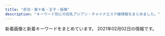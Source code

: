```yaml
---
title: "赤羽・東十条・王子・板橋"
description: "キーワード別にの巨乳アジアン・チャイナエステ嬢情報をまとめました。"
---
```


新着画像と新着キーワードをまとめています。
2021年02月02日の情報です。

<DmmAffiliateIns />
<KeywordTable
  shops={
    [
    {
        "keywords": {
            "E": 2,
            "C": 1,
            "85": 1,
            "89": 1,
            "D": 2,
            "84": 1,
            "86": 1,
            "87": 1
        },
        "station": "JR\u8d64\u7fbd\u99c5\u6771\u53e3",
        "url": "http://www.e-baby.work/",
        "img_links": [
            "http://www.e-baby.work/staff/karen1.jpg",
            "http://www.e-baby.work/img/all/icon2.png",
            "http://www.e-baby.work/staff/rina1.jpg",
            "http://www.e-baby.work/img/all/loader.png",
            "http://www.e-baby.work/staff/maya1.jpg",
            "http://www.e-baby.work/staff/haru1.jpg",
            "http://www.e-baby.work/staff/yuka1.jpg",
            "http://www.e-baby.work/staff/karenc.jpg"
        ],
        "name": "\u30a2\u30a4\u30ea\u30b9"
    },
    {
        "station": "JR\u8d64\u7fbd\u99c5\u5357\u53e3",
        "name": "Darling \uff5e\u30c0\u30fc\u30ea\u30f3\uff5e",
        "url": "http://www.darling.esjp.info/",
        "keywords": {
            "86": 1,
            "87": 4,
            "D": 5
        },
        "img_links": [
            "http://www.darling.esjp.info/img/stt.jpg",
            "http://www.darling.esjp.info/files/003.jpg",
            "http://www.darling.esjp.info/img/nav-001.png",
            "http://www.darling.esjp.info/img/top01.png",
            "http://www.darling.esjp.info/img/nav-006.png",
            "http://www.darling.esjp.info/img/nav-003.png",
            "http://www.darling.esjp.info/files/002.jpg",
            "http://www.darling.esjp.info/files/001.jpg",
            "http://www.darling.esjp.info/img/tel.png",
            "http://www.darling.esjp.info/img/nav-005.png",
            "http://www.darling.esjp.info/files/007.jpg",
            "http://www.darling.esjp.info/img/nav-002.png",
            "http://www.darling.esjp.info/img/stb.jpg",
            "http://www.darling.esjp.info/img/nav-004.png",
            "http://www.darling.esjp.info/files/008.jpg"
        ]
    },
    {
        "name": "\u5922\u3054",
        "img_links": [
            "https://yumego.tyo.cm/images/sp_tit_twitter.png",
            "https://yumego.tyo.cm/images/sp_tit_staff02.png",
            "https://yumego.tyo.cm/photos/sites/83/2020/12/2020120802122165.jpg",
            "https://yumego.tyo.cm/images/maining.jpg",
            "https://yumego.tyo.cm/images/top.jpg",
            "https://yumego.tyo.cm/photos/sites/83/2020/12/2020120610415197.jpg",
            "https://yumego.tyo.cm/photos/sites/83/2020/12/2020120108205259.jpg",
            "https://yumego.tyo.cm/images/tit_staff01.png",
            "https://yumego.tyo.cm/photos/sites/83/2021/02/2021020212253138.jpg",
            "https://yumego.tyo.cm/images/tit_new.png",
            "https://yumego.tyo.cm/images/sp_tit_staff01.png",
            "https://yumego.tyo.cm/images/img_tel.png",
            "https://yumego.tyo.cm/photos/sites/83/2020/12/2020120610415359.jpg",
            "https://yumego.tyo.cm/images/tit_therapist.png",
            "https://yumego.tyo.cm/images/sp_top.jpg",
            "https://yumego.tyo.cm/images/sp_tit_therapist.png",
            "https://yumego.tyo.cm/images/room1.jpg",
            "https://yumego.tyo.cm/images/room3.jpg",
            "https://yumego.tyo.cm/images/room2.jpg",
            "https://yumego.tyo.cm/images/sp_tit_new.png",
            "https://yumego.tyo.cm/photos/sites/83/2020/12/2020120108205582.jpg",
            "https://yumego.tyo.cm/photos/sites/83/2020/12/2020120802122351.jpg",
            "https://yumego.tyo.cm/photos/sites/83/2020/12/2020120610415351.jpg",
            "https://yumego.tyo.cm/photos/sites/83/2020/12/2020120610415227.jpg",
            "https://yumego.tyo.cm/images/room4.jpg",
            "https://yumego.tyo.cm/photos/sites/83/2020/12/2020120108205393.jpg",
            "https://yumego.tyo.cm/images/tit_twitter.png",
            "https://yumego.tyo.cm/images/tit_staff02.png"
        ],
        "keywords": {
            "88": 12,
            "D": 36,
            "85": 6,
            "86": 18
        },
        "station": "JR\u5341\u6761\u99c5\u5357\u53e3",
        "url": "https://yumego.tyo.cm/"
    },
    {
        "station": "\u8d64\u7fbd\u5ca9\u6df5\u99c52\u756a\u51fa\u53e3",
        "keywords": {
            "87": 4,
            "D": 4
        },
        "img_links": [
            "http://www.goodtime.iesjp.com/images/m-top-right03.jpg",
            "http://www.goodtime.iesjp.com/images/call.png",
            "http://www.goodtime.iesjp.com/images/m-top03.jpg",
            "http://www.goodtime.iesjp.com/files/002.jpg",
            "http://www.goodtime.iesjp.com/images/m-top02.jpg",
            "http://www.goodtime.iesjp.com/images/m-right.jpg",
            "http://www.goodtime.iesjp.com/files/003.jpg",
            "http://www.goodtime.iesjp.com/images/m-left.jpg",
            "http://www.goodtime.iesjp.com/images/m-top-right02.jpg",
            "http://www.goodtime.iesjp.com/images/m-top-right04.jpg",
            "http://www.goodtime.iesjp.com/images/m-yejiao.jpg",
            "http://www.goodtime.iesjp.com/images/m-head.jpg",
            "http://www.goodtime.iesjp.com/photo_news/upimg/39901600bd6533312b_0.jpg",
            "http://www.goodtime.iesjp.com/images/m-top-right01.jpg",
            "http://www.goodtime.iesjp.com/images/top-left01.jpg"
        ],
        "url": "http://www.goodtime.iesjp.com/",
        "name": "GOOD TIME"
    },
    {
        "url": "http://www.iyashinotabi.xyz/",
        "name": "\u6771\u6d0b\u30de\u30c3\u30b5\u30fc\u30b8\u96c5",
        "station": "\u84ee\u6839\u99c5\u6771\u53e3",
        "keywords": {},
        "img_links": [
            "http://www.iyashinotabi.xyz/images/images/sys_06.jpg",
            "http://www.iyashinotabi.xyz/images/index-ie_18.jpg",
            "http://www.iyashinotabi.xyz/images/shop/02.jpg",
            "http://www.iyashinotabi.xyz/images/top/t6.jpg",
            "http://www.iyashinotabi.xyz/images/top/t1.jpg",
            "http://www.iyashinotabi.xyz/images/shop/01.jpg",
            "http://www.iyashinotabi.xyz/images/staff/yumi.jpg",
            "http://www.iyashinotabi.xyz/images/images/index-ie_11_01.jpg",
            "http://www.iyashinotabi.xyz/images/top/t5.jpg",
            "http://www.iyashinotabi.xyz/images/images/sys_05.jpg",
            "http://www.iyashinotabi.xyz/images/shop/03.jpg",
            "http://www.iyashinotabi.xyz/images/staff/mika.jpg",
            "http://www.iyashinotabi.xyz/images/staff/aya.jpg",
            "http://www.iyashinotabi.xyz/images/images/index-ie_11_04.jpg",
            "http://www.iyashinotabi.xyz/images/index-ie_10.jpg",
            "http://www.iyashinotabi.xyz/images/index-ie_04.jpg",
            "http://www.iyashinotabi.xyz/images/index-ie_20.jpg",
            "http://www.iyashinotabi.xyz/images/index-ie_23.jpg",
            "http://www.iyashinotabi.xyz/images/nav/nav-job.jpg",
            "http://www.iyashinotabi.xyz/images/index-ie_22.jpg",
            "http://www.iyashinotabi.xyz/images/nav/nav-staff.jpg",
            "http://www.iyashinotabi.xyz/images/nav/nav-sys.jpg"
        ]
    },
    {
        "url": "http://www.cocosia.work/",
        "img_links": [
            "http://www.cocosia.work/img/bn_contact.jpg",
            "http://www.cocosia.work/staff/mao.jpg",
            "http://www.cocosia.work/staff/riya1.jpg",
            "http://www.cocosia.work/staff/hina1.jpg",
            "http://www.cocosia.work/img/int2.jpg",
            "http://www.cocosia.work/staff/yuyu.jpg",
            "http://www.cocosia.work/staff/rea1.jpg",
            "http://www.cocosia.work/staff/mika.jpg",
            "http://www.cocosia.work/staff/riya.jpg",
            "http://www.cocosia.work/img/bn_howto_sp.jpg",
            "http://www.cocosia.work/img/i_tel.png",
            "http://www.cocosia.work/img/int1_sp.jpg",
            "http://www.cocosia.work/staff/rea.jpg",
            "http://www.cocosia.work/staff/mika1.jpg",
            "http://www.cocosia.work/img/int1.jpg",
            "http://www.cocosia.work/img/bn_contact_sp.jpg",
            "http://www.cocosia.work/img/header_info.png",
            "http://www.cocosia.work/img/int3.jpg",
            "http://www.cocosia.work/staff/hina.jpg",
            "http://www.cocosia.work/img/concept_sp.jpg",
            "http://www.cocosia.work/img/int2_sp.jpg",
            "http://www.cocosia.work/img/bn_howto.jpg",
            "http://www.cocosia.work/staff/yuyu1.jpg",
            "http://www.cocosia.work/img/int3_sp.jpg",
            "http://www.cocosia.work/img/concept.jpg",
            "http://www.cocosia.work/staff/mao1.jpg"
        ],
        "keywords": {
            "85": 2,
            "E": 6,
            "87": 6,
            "D": 10,
            "86": 8,
            "C": 15
        },
        "station": "JR\u8d64\u7fbd\u99c5\u897f\u53e3",
        "name": "Cocosia \uff5e\u30b3\u30b3\u30b7\u30a2\uff5e"
    },
    {
        "station": "JR\u8d64\u7fbd\u99c5\u5357\u53e3",
        "url": "http://www.roserelaxation.info/",
        "keywords": {},
        "name": "Only one \uff5e\u30aa\u30f3\u30ea\u30fc\u30ef\u30f3\uff5e",
        "img_links": [
            "http://www.roserelaxation.info/upload/201807/thumb/1531195547.jpg",
            "http://www.roserelaxation.info/upload/202007/thumb_dis/1594636684.jpg",
            "http://www.roserelaxation.info/upload/201807/thumb_dis/1531195547.jpg",
            "http://www.roserelaxation.info/upload/images/20171206_132851.jpg",
            "http://www.roserelaxation.info/upload/201708/1502280972.jpg",
            "http://www.roserelaxation.info/upload/201801/thumb/1517150493.jpg",
            "http://www.roserelaxation.info/upload/201807/thumb_dis/1531195952.jpg",
            "http://www.roserelaxation.info/upload/202007/thumb_dis/1594636246.jpg",
            "http://www.roserelaxation.info/upload/images/20171206_132919.jpg",
            "http://www.roserelaxation.info/upload/202007/thumb_dis/1594636322.jpg",
            "http://www.roserelaxation.info/upload/201807/thumb/1531195952.jpg",
            "http://www.roserelaxation.info/upload/images/20170525_102731.jpg",
            "http://www.roserelaxation.info/upload/201712/thumb_dis/1512155748.jpg",
            "http://www.roserelaxation.info/upload/images/20170706_091357.jpg",
            "http://www.roserelaxation.info/upload/images/20171206_133002.jpg",
            "http://www.roserelaxation.info/upload/202007/1594636355.jpg",
            "http://www.roserelaxation.info/upload/201708/thumb_dis/1502280972.jpg",
            "http://www.roserelaxation.info/upload/202007/thumb/1594636684.jpg",
            "http://www.roserelaxation.info/upload/202007/1594636684.jpg",
            "http://www.roserelaxation.info/upload/201807/1531195952.jpg",
            "http://www.roserelaxation.info/upload/201807/thumb_dis/1531197286.jpg",
            "http://www.roserelaxation.info/upload/202008/1598846272.jpg",
            "http://www.roserelaxation.info/upload/202007/1594636246.jpg",
            "http://www.roserelaxation.info/upload/201807/1531197286.jpg",
            "http://www.roserelaxation.info/upload/201707/1499300573.jpg",
            "http://www.roserelaxation.info/upload/201712/1512155748.jpg",
            "http://www.roserelaxation.info/upload/images/20171214_032900.jpg",
            "http://www.roserelaxation.info/upload/201801/thumb_dis/1517150493.jpg",
            "http://www.roserelaxation.info/upload/201808/thumb_dis/1535596152.jpg",
            "http://www.roserelaxation.info/upload/201801/1517150493.jpg",
            "http://www.roserelaxation.info/upload/202007/thumb/1594636355.jpg",
            "http://www.roserelaxation.info/upload/images/20170613_104732.jpg",
            "http://www.roserelaxation.info/upload/images/20171206_132823.jpg",
            "http://www.roserelaxation.info/upload/202007/thumb_dis/1594636355.jpg",
            "http://www.roserelaxation.info/upload/201712/thumb/1512155748.jpg",
            "http://www.roserelaxation.info/upload/202007/thumb/1594636246.jpg",
            "http://www.roserelaxation.info/upload/201807/1531195547.jpg"
        ]
    },
    {
        "url": "http://flower.este88.com/",
        "img_links": [
            "http://flower.este88.com/gals/riri1.jpg",
            "http://flower.este88.com/images/m01.jpg",
            "http://flower.este88.com/gals/erika1.jpg",
            "http://flower.este88.com/gals/yuuna1.jpg",
            "http://flower.este88.com/gals/moe1.jpg",
            "http://flower.este88.com/i/images/access4.jpg",
            "http://flower.este88.com/images/dot.png",
            "http://flower.este88.com/images/m03.jpg",
            "http://flower.este88.com/images/m04.jpg",
            "http://flower.este88.com/i/images/access3.jpg",
            "http://flower.este88.com/i/images/access6.jpg",
            "http://flower.este88.com/i/images/access2.jpg",
            "http://flower.este88.com/images/m02.jpg",
            "http://flower.este88.com/images/img1.jpg",
            "http://flower.este88.com/i/images/access1.jpg",
            "http://flower.este88.com/images/kp01.jpg",
            "http://flower.este88.com/gals/emi1.jpg",
            "http://flower.este88.com/gals/haruka1.jpg",
            "http://flower.este88.com/i/images/access7.jpg",
            "http://flower.este88.com/images/m05.jpg",
            "http://flower.este88.com/i/images/access5.jpg"
        ],
        "station": "JR\u8d64\u7fbd\u99c5\u5357\u53e3",
        "name": "Flower",
        "keywords": {}
    },
    {
        "station": "JR\u738b\u5b50\u99c5\u5317\u53e3",
        "keywords": {
            "\u30bb\u30af\u30b7\u30fc": 5
        },
        "name": "\u685c\u306e\u604b",
        "url": "http://www.crossu.xyz/",
        "img_links": [
            "http://www.crossu.xyz/templets/default/picture/head.jpg",
            "http://www.crossu.xyz/uploads/191129/1-19112914393CK.jpg",
            "http://www.crossu.xyz/uploads/200528/1-20052Q52142229.jpg",
            "http://www.crossu.xyz/uploads/191119/1-19111915043V27.jpg",
            "http://www.crossu.xyz/templets/default/picture/rec1.png",
            "http://www.crossu.xyz/uploads/180620/1-1P62010154K00.png",
            "http://www.crossu.xyz/uploads/181211/1-1Q2111433162D.jpg",
            "http://www.crossu.xyz/uploads/180620/1-1P62010193X63.jpg",
            "http://www.crossu.xyz/templets/default/picture/news.jpg",
            "http://www.crossu.xyz/uploads/allimg/180620/1-1P6201013133b.jpg",
            "http://www.crossu.xyz/uploads/180621/1-1P621101232H4.jpg",
            "http://www.crossu.xyz/uploads/190924/1-1Z9241056212J.jpg",
            "http://www.crossu.xyz/templets/default/picture/staff_t.jpg",
            "http://www.crossu.xyz/templets/default/picture/interior_t.jpg"
        ]
    },
    {
        "name": "\u3084\u3059\u3089\u304e",
        "station": "JR\u738b\u5b50\u99c5\u5317\u53e3",
        "img_links": [
            "http://tenpo5.iest.info/images/acc1.jpg",
            "http://tenpo5.iest.info/images/acc4.jpg",
            "http://tenpo5.iest.info/photos/sites/28/2020/10/2020101301474624.jpg",
            "http://tenpo5.iest.info/images/s3.jpg",
            "http://tenpo5.iest.info/images/acc5.jpg",
            "http://tenpo5.iest.info/images/acc3.jpg",
            "http://tenpo5.iest.info/images/room2.jpg",
            "http://tenpo5.iest.info/images/room1.jpg",
            "http://tenpo5.iest.info/images/room6.jpg",
            "http://tenpo5.iest.info/photos/sites/28/2020/09/2020092801272363.jpg",
            "http://tenpo5.iest.info/images/s1.jpg",
            "http://tenpo5.iest.info/photos/sites/28/2020/08/2020082006010721.jpg",
            "http://tenpo5.iest.info/images/top.jpg",
            "http://tenpo5.iest.info/photos/sites/28/2020/08/2020082006021860.jpg",
            "http://tenpo5.iest.info/images/room7.jpg",
            "http://tenpo5.iest.info/images/s_news.jpg",
            "http://tenpo5.iest.info/images/acc6.jpg",
            "http://tenpo5.iest.info/images/room3.jpg",
            "http://tenpo5.iest.info/images/room4.jpg",
            "http://tenpo5.iest.info/images/acc2.jpg",
            "http://tenpo5.iest.info/images/mobile.jpg",
            "http://tenpo5.iest.info/photos/sites/28/2020/08/2020082006012320.jpg",
            "http://tenpo5.iest.info/images/info.jpg",
            "http://tenpo5.iest.info/images/info2.jpg",
            "http://tenpo5.iest.info/photos/sites/28/2020/08/2020082006024737.jpg"
        ],
        "keywords": {
            "83": 7,
            "85": 7,
            "E": 7,
            "87": 14,
            "D": 35,
            "86": 14
        },
        "url": "http://tenpo5.iest.info/"
    },
    {
        "station": "JR\u8d64\u7fbd\u99c5",
        "keywords": {},
        "img_links": [
            "http://kissyourelax.xyz/uploads/190514/1-1Z5140R02A31.jpg",
            "http://kissyourelax.xyz/uploads/200812/1-200Q212540D24.jpg",
            "http://kissyourelax.xyz/img/botton.jpg",
            "http://kissyourelax.xyz/uploads/200929/1-200929125H1111.jpg",
            "http://kissyourelax.xyz/uploads/190426/1-1Z4261G229208.jpg",
            "http://kissyourelax.xyz/uploads/190625/1-1Z625204313L6.jpg",
            "http://kissyourelax.xyz/uploads/191129/1-191129154603T5.jpg",
            "http://kissyourelax.xyz/uploads/190712/1-1ZG2111A3147.jpg",
            "http://kissyourelax.xyz/uploads/190514/1-1Z5140R044351.jpg",
            "http://kissyourelax.xyz/uploads/190422/1-1Z422144244F3.jpg",
            "http://kissyourelax.xyz/uploads/190422/1-1Z42214343N22.jpg",
            "http://kissyourelax.xyz/uploads/190802/1-1ZP20P91YN.jpg",
            "http://kissyourelax.xyz/uploads/190426/1-1Z4261G221600.jpg",
            "http://kissyourelax.xyz/uploads/190712/1-1ZG2111F3448.jpg",
            "http://kissyourelax.xyz/img/s0.png",
            "http://kissyourelax.xyz/uploads/190422/1-1Z422143352a6.jpg",
            "http://kissyourelax.xyz/uploads/200929/1-200929125F62K.jpg",
            "http://kissyourelax.xyz/uploads/190920/1-1Z9200Z645220.jpg",
            "http://kissyourelax.xyz/uploads/190426/1-1Z4261G1591I.jpg",
            "http://kissyourelax.xyz/uploads/190625/1-1Z625203Q3N2.jpg",
            "http://kissyourelax.xyz/uploads/191213/1-1912131550052E.jpg",
            "http://kissyourelax.xyz/uploads/191213/1-19121315493M58.jpg",
            "http://kissyourelax.xyz/uploads/190802/1-1ZP20P930U4.jpg",
            "http://kissyourelax.xyz/uploads/200812/1-200Q2125423452.jpg"
        ],
        "name": "Kiss you",
        "url": "http://kissyourelax.xyz/"
    },
    {
        "url": "https://higashijujo-mensesthe.com/",
        "keywords": {},
        "name": "Love Sea",
        "station": "JR\u6771\u5341\u6761\u99c5\u5317\u53e3",
        "img_links": [
            "https://higashijujo-mensesthe.com/icon/line.png",
            "https://higashijujo-mensesthe.com/room/esthe3.jpg",
            "https://higashijujo-mensesthe.com/icon/yelp.png",
            "https://higashijujo-mensesthe.com/2019/08/23/satomi-s1.jpg",
            "https://higashijujo-mensesthe.com/2020/02/29/lime-s1.jpg",
            "https://higashijujo-mensesthe.com/button/home.png",
            "https://higashijujo-mensesthe.com/images/qrcode.png",
            "https://higashijujo-mensesthe.com/staff/rika-l1.jpg",
            "https://higashijujo-mensesthe.com/room/room-l4.jpg",
            "https://higashijujo-mensesthe.com/staff/kimi-s1.jpg",
            "https://higashijujo-mensesthe.com/staff/runa-l1.jpg",
            "https://higashijujo-mensesthe.com/staff/kimi-l2.jpg",
            "https://higashijujo-mensesthe.com/2019/08/22/runa-s1.jpg",
            "https://higashijujo-mensesthe.com/images/footer-l.png",
            "https://higashijujo-mensesthe.com/button/blog.png",
            "https://higashijujo-mensesthe.com/room/esthe1.jpg",
            "https://higashijujo-mensesthe.com/staff/satomi-s1.jpg",
            "https://higashijujo-mensesthe.com/room/room-l2.jpg",
            "https://higashijujo-mensesthe.com/2019/10/21/rika-s1.jpg",
            "https://higashijujo-mensesthe.com/menu/friend.png",
            "https://higashijujo-mensesthe.com/room/room-l3.jpg",
            "https://higashijujo-mensesthe.com/staff/runa-s1.jpg",
            "https://higashijujo-mensesthe.com/button/staff.png",
            "https://higashijujo-mensesthe.com/images/main-sp.jpg",
            "https://higashijujo-mensesthe.com/images/clear.png",
            "https://higashijujo-mensesthe.com/images/header3.png",
            "https://higashijujo-mensesthe.com/images/camp.jpg",
            "https://higashijujo-mensesthe.com/menu/gallery.png",
            "https://higashijujo-mensesthe.com/icon/twitter.png",
            "https://higashijujo-mensesthe.com/menu/home.png",
            "https://higashijujo-mensesthe.com/staff/satomi-l1.jpg",
            "https://higashijujo-mensesthe.com/staff/kimi-l1.jpg",
            "https://higashijujo-mensesthe.com/room/esthe2.jpg",
            "https://higashijujo-mensesthe.com/staff/lime-s1.jpg",
            "https://higashijujo-mensesthe.com/icon/facebook.png",
            "https://higashijujo-mensesthe.com/2019/08/10/kimi-s1.jpg",
            "https://higashijujo-mensesthe.com/images/footer-r.png",
            "https://higashijujo-mensesthe.com/staff/lime-l1.jpg",
            "https://higashijujo-mensesthe.com/staff/rika-s1.jpg",
            "https://higashijujo-mensesthe.com/room/room-l1.jpg",
            "https://higashijujo-mensesthe.com/images/main1.jpg",
            "https://higashijujo-mensesthe.com/images/flower.png",
            "https://higashijujo-mensesthe.com/menu/info.png",
            "https://higashijujo-mensesthe.com/staff/kimi-s2.jpg",
            "https://higashijujo-mensesthe.com/menu/blog.png"
        ]
    },
    {
        "name": "\u30c0\u30fc\u30ea\u30f3",
        "keywords": {
            "84": 2,
            "86": 4,
            "87": 2,
            "82": 2
        },
        "station": "JR\u8d64\u7fbd\u99c5\u6771\u53e3",
        "img_links": [
            "http://angel-aroma.net/img/sta3.jpg",
            "http://angel-aroma.net/img/m20.jpg",
            "http://angel-aroma.net/img/sta1.jpg",
            "http://angel-aroma.net/img/m10.jpg",
            "http://angel-aroma.net/img/sta6.jpg",
            "http://angel-aroma.net/img/sta2.jpg",
            "http://angel-aroma.net/img/qr.jpg",
            "http://angel-aroma.net/img/m4.jpg",
            "http://angel-aroma.net/img/m5.jpg",
            "http://angel-aroma.net/img/sta5.jpg",
            "http://angel-aroma.net/img/m30.jpg",
            "http://angel-aroma.net/img/stafft.jpg",
            "http://angel-aroma.net/img/top.jpg",
            "http://angel-aroma.net/img/m6.jpg",
            "http://angel-aroma.net/img/m3.jpg",
            "http://angel-aroma.net/img/no.png",
            "http://angel-aroma.net/img/m1.jpg",
            "http://angel-aroma.net/img/m2.jpg"
        ],
        "url": "http://angel-aroma.net/"
    },
    {
        "station": "JR\u8d64\u7fbd\u99c5\u6771\u53e3",
        "name": "\u83ef\u8276",
        "keywords": {
            "D": 5,
            "84": 1,
            "85": 12,
            "E": 3,
            "88": 2,
            "87": 1,
            "C": 17,
            "86": 2
        },
        "img_links": [
            "http://ka-en.work/img/head.jpg",
            "http://ka-en.work/sp/img/pic.jpg",
            "http://ka-en.work/sp/img/st6.jpg",
            "http://ka-en.work/sp/img/acc3.jpg",
            "http://ka-en.work/sp/img/pc.jpg",
            "http://ka-en.work/sp/img/info.jpg",
            "http://ka-en.work/img/botton2.jpg",
            "http://ka-en.work/img/s3.jpg",
            "http://ka-en.work/sp/img/time.jpg",
            "http://ka-en.work/sp/img/kanban.jpg",
            "http://ka-en.work/img/s6.jpg",
            "http://ka-en.work/sp/img/p-6.jpg",
            "http://ka-en.work/img/st4.jpg",
            "http://ka-en.work/img/acc3.jpg",
            "http://ka-en.work/sp/img/st3.jpg",
            "http://ka-en.work/img/fla-1.jpg",
            "http://ka-en.work/sp/img/t-a.jpg",
            "http://ka-en.work/img/s2.jpg",
            "http://ka-en.work/sp/img/t-t.jpg",
            "http://ka-en.work/sp/img/st10.jpg",
            "http://ka-en.work/sp/img/p-10.jpg",
            "http://ka-en.work/img/st1.jpg",
            "http://ka-en.work/sp/img/acc5.jpg",
            "http://ka-en.work/sp/img/botton.jpg",
            "http://ka-en.work/sp/img/t-s.jpg",
            "http://ka-en.work/img/st10.jpg",
            "http://ka-en.work/img/s4.jpg",
            "http://ka-en.work/sp/img/acc4.jpg",
            "http://ka-en.work/sp/img/add.jpg",
            "http://ka-en.work/img/acc4.jpg",
            "http://ka-en.work/img/s10.jpg",
            "http://ka-en.work/sp/img/st7.jpg",
            "http://ka-en.work/img/botton6.jpg",
            "http://ka-en.work/sp/img/st1.jpg",
            "http://ka-en.work/img/mo.png",
            "http://ka-en.work/sp/img/t-o.jpg",
            "http://ka-en.work/img/s7.jpg",
            "http://ka-en.work/img/s9.jpg",
            "http://ka-en.work/img/acc2.jpg",
            "http://ka-en.work/img/acc5.jpg",
            "http://ka-en.work/sp/img/acc1.jpg",
            "http://ka-en.work/img/botton.jpg",
            "http://ka-en.work/sp/img/tel.jpg",
            "http://ka-en.work/img/st2.jpg",
            "http://ka-en.work/img/botton4.jpg",
            "http://ka-en.work/sp/img/p-9.jpg",
            "http://ka-en.work/sp/img/tit.jpg",
            "http://ka-en.work/img/acc1.jpg",
            "http://ka-en.work/img/st9.jpg",
            "http://ka-en.work/sp/img/st9.jpg",
            "http://ka-en.work/img/botton3.jpg",
            "http://ka-en.work/img/kanban.jpg",
            "http://ka-en.work/sp/img/sys.jpg",
            "http://ka-en.work/img/botton5.jpg",
            "http://ka-en.work/img/st6.jpg",
            "http://ka-en.work/sp/img/acc2.jpg",
            "http://ka-en.work/sp/img/st4.jpg",
            "http://ka-en.work/sp/img/t-r.jpg",
            "http://ka-en.work/img/foot.jpg",
            "http://ka-en.work/img/fla-3.jpg",
            "http://ka-en.work/img/st7.jpg",
            "http://ka-en.work/sp/img/cam.jpg",
            "http://ka-en.work/img/st8.jpg",
            "http://ka-en.work/sp/img/st8.jpg",
            "http://ka-en.work/img/fla-2.jpg",
            "http://ka-en.work/img/st3.jpg",
            "http://ka-en.work/sp/img/st2.jpg"
        ],
        "url": "http://ka-en.work/"
    },
    {
        "name": "\u7f8e\u5065",
        "keywords": {
            "C": 15
        },
        "url": "http://oji.pink/",
        "img_links": [
            "http://oji.pink/images/zi_link.png",
            "http://oji.pink/images/top.jpg",
            "http://oji.pink/images/g1.jpg",
            "http://oji.pink/images/g0.jpg",
            "http://oji.pink/images/1.png",
            "http://oji.pink/images/g7.jpg",
            "http://oji.pink/images/mobile.jpg",
            "http://oji.pink/images/3.png",
            "http://oji.pink/images/r1.jpg",
            "http://oji.pink/images/zi_staff.png",
            "http://oji.pink/images/new1.jpg",
            "http://oji.pink/images/r2.jpg",
            "http://oji.pink/images/yuki.jpg",
            "http://oji.pink/images/r3.jpg",
            "http://oji.pink/images/g5.jpg",
            "http://oji.pink/images/aki.jpg",
            "http://oji.pink/images/g2.jpg",
            "http://oji.pink/images/r4.jpg"
        ],
        "station": "JR\u738b\u5b50\u99c5\u5317\u53e3"
    },
    {
        "name": "Last Paradise \uff5e\u30e9\u30b9\u30c8\u30d1\u30e9\u30c0\u30a4\u30b9\uff5e",
        "keywords": {
            "85": 8,
            "84": 4,
            "90": 2,
            "86": 4
        },
        "station": "JR\u8d64\u7fbd\u99c5\u5357\u53e3",
        "url": "http://lastpara.net/",
        "img_links": [
            "http://lastpara.net/img/news-ttl.jpg",
            "http://lastpara.net/image/cast/cast_261_1_l.jpg",
            "http://lastpara.net/image/cast/cast_256_1_l.jpg",
            "http://lastpara.net/image/cast/cast_262_1_l.jpg",
            "http://lastpara.net/image/cast/cast_259_1_l.jpg",
            "http://lastpara.net/image/cast/cast_286_1_l.jpg",
            "http://lastpara.net/image/cast/cast_265_1_l.jpg",
            "http://lastpara.net/image/cast/cast_255_1_l.jpg",
            "http://lastpara.net/image/cast/cast_263_1_l.jpg",
            "http://lastpara.net/img/event/camp_top_02.jpg",
            "http://lastpara.net/image/cast/cast_287_1_l.jpg",
            "http://lastpara.net/img/recuit.png"
        ]
    },
    {
        "keywords": {
            "86": 2,
            "D": 2
        },
        "img_links": [
            "http://shanshan-esthe.com/img/sta14.jpg",
            "http://shanshan-esthe.com/img/sta0.jpg",
            "http://shanshan-esthe.com/img/st14.jpg",
            "http://shanshan-esthe.com/img/st16.jpg",
            "http://shanshan-esthe.com/img/no.png"
        ],
        "station": "JR\u6771\u5341\u6761\u99c5\u5317\u53e3",
        "name": "\u9999\u9999",
        "url": "http://shanshan-esthe.com/"
    },
    {
        "keywords": {
            "87": 3,
            "98": 1,
            "\u30bb\u30af\u30b7\u30fc": 6,
            "88": 3,
            "89": 3
        },
        "name": "FLOWER",
        "img_links": [
            "http://esthe-japan.work/flower/upload/202004/1588153474.png"
        ],
        "url": "http://esthe-japan.work/flower/",
        "station": "JR\u8d64\u7fbd\u99c5\u5357\u6539\u672d\u53e3(\u6771)"
    }
]
}
/>
<DmmAffiliateScript />
